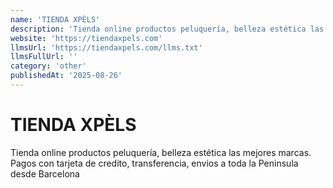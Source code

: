 ```yaml
---
name: 'TIENDA XPÈLS'
description: 'Tienda online productos peluquería, belleza estética las mejores marcas. Pagos con tarjeta de credito, transferencia, envios a toda la Peninsula desde Barcelona'
website: 'https://tiendaxpels.com'
llmsUrl: 'https://tiendaxpels.com/llms.txt'
llmsFullUrl: ''
category: 'other'
publishedAt: '2025-08-26'
---
```


# TIENDA XPÈLS

Tienda online productos peluquería, belleza estética las mejores marcas. Pagos con tarjeta de credito, transferencia, envios a toda la Peninsula desde Barcelona

